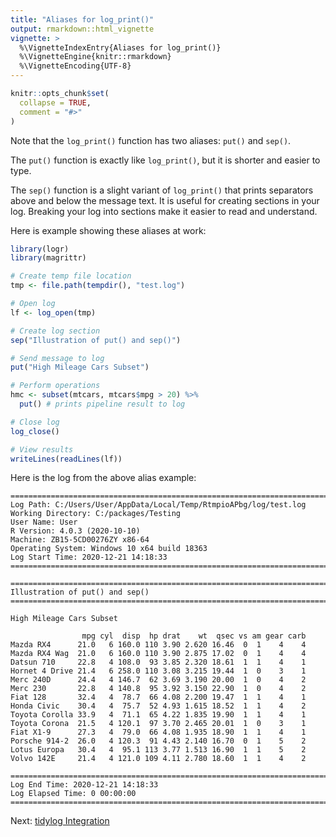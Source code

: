 ```yaml
---
title: "Aliases for log_print()"
output: rmarkdown::html_vignette
vignette: >
  %\VignetteIndexEntry{Aliases for log_print()}
  %\VignetteEngine{knitr::rmarkdown}
  %\VignetteEncoding{UTF-8}
---
```


```r
knitr::opts_chunk$set(
  collapse = TRUE,
  comment = "#>"
)
```
Note that the `log_print()` function has two aliases: `put()` and `sep()`.  

The `put()` function is exactly like `log_print()`, but it is shorter
and easier to type. 

The `sep()` function is a slight variant of `log_print()`
that prints separators above and below the message text.  It is useful for 
creating sections in your log.  Breaking your log into sections make it easier
to read and understand.

Here is example showing these aliases at work:

```r
library(logr)
library(magrittr)

# Create temp file location
tmp <- file.path(tempdir(), "test.log")

# Open log
lf <- log_open(tmp)

# Create log section
sep("Illustration of put() and sep()")

# Send message to log
put("High Mileage Cars Subset")

# Perform operations
hmc <- subset(mtcars, mtcars$mpg > 20) %>% 
  put() # prints pipeline result to log

# Close log
log_close()

# View results
writeLines(readLines(lf))

```

Here is the log from the above alias example:

```
========================================================================= 
Log Path: C:/Users/User/AppData/Local/Temp/RtmpioAPbg/log/test.log 
Working Directory: C:/packages/Testing 
User Name: User 
R Version: 4.0.3 (2020-10-10) 
Machine: ZB15-5CD00276ZY x86-64 
Operating System: Windows 10 x64 build 18363 
Log Start Time: 2020-12-21 14:18:33 
========================================================================= 

========================================================================= 
Illustration of put() and sep() 
========================================================================= 

High Mileage Cars Subset 

                mpg cyl  disp  hp drat    wt  qsec vs am gear carb
Mazda RX4      21.0   6 160.0 110 3.90 2.620 16.46  0  1    4    4
Mazda RX4 Wag  21.0   6 160.0 110 3.90 2.875 17.02  0  1    4    4
Datsun 710     22.8   4 108.0  93 3.85 2.320 18.61  1  1    4    1
Hornet 4 Drive 21.4   6 258.0 110 3.08 3.215 19.44  1  0    3    1
Merc 240D      24.4   4 146.7  62 3.69 3.190 20.00  1  0    4    2
Merc 230       22.8   4 140.8  95 3.92 3.150 22.90  1  0    4    2
Fiat 128       32.4   4  78.7  66 4.08 2.200 19.47  1  1    4    1
Honda Civic    30.4   4  75.7  52 4.93 1.615 18.52  1  1    4    2
Toyota Corolla 33.9   4  71.1  65 4.22 1.835 19.90  1  1    4    1
Toyota Corona  21.5   4 120.1  97 3.70 2.465 20.01  1  0    3    1
Fiat X1-9      27.3   4  79.0  66 4.08 1.935 18.90  1  1    4    1
Porsche 914-2  26.0   4 120.3  91 4.43 2.140 16.70  0  1    5    2
Lotus Europa   30.4   4  95.1 113 3.77 1.513 16.90  1  1    5    2
Volvo 142E     21.4   4 121.0 109 4.11 2.780 18.60  1  1    4    2

========================================================================= 
Log End Time: 2020-12-21 14:18:33 
Log Elapsed Time: 0 00:00:00 
========================================================================= 
```

Next: [tidylog Integration](https://logr.r-sassy.org/articles/logr-tidylog.html)